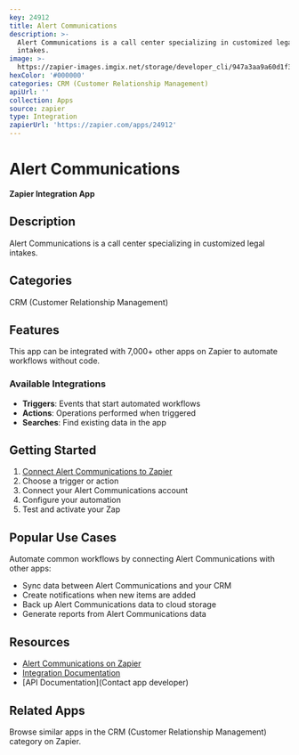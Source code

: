 ```yaml
---
key: 24912
title: Alert Communications
description: >-
  Alert Communications is a call center specializing in customized legal
  intakes.
image: >-
  https://zapier-images.imgix.net/storage/developer_cli/947a3aa9a60d1f3736575904813d1b5b.png?auto=format%2Ccompress&ixlib=python-3.0.0&q=50
hexColor: '#000000'
categories: CRM (Customer Relationship Management)
apiUrl: ''
collection: Apps
source: zapier
type: Integration
zapierUrl: 'https://zapier.com/apps/24912'
---
```

# Alert Communications

**Zapier Integration App**

## Description

Alert Communications is a call center specializing in customized legal intakes.

## Categories

CRM (Customer Relationship Management)

## Features

This app can be integrated with 7,000+ other apps on Zapier to automate workflows without code.

### Available Integrations

- **Triggers**: Events that start automated workflows
- **Actions**: Operations performed when triggered
- **Searches**: Find existing data in the app

## Getting Started

1. [Connect Alert Communications to Zapier](https://zapier.com/apps/24912)
2. Choose a trigger or action
3. Connect your Alert Communications account
4. Configure your automation
5. Test and activate your Zap

## Popular Use Cases

Automate common workflows by connecting Alert Communications with other apps:

- Sync data between Alert Communications and your CRM
- Create notifications when new items are added
- Back up Alert Communications data to cloud storage
- Generate reports from Alert Communications data

## Resources

- [Alert Communications on Zapier](https://zapier.com/apps/24912)
- [Integration Documentation](https://zapier.com/apps/24912/integrations)
- [API Documentation](Contact app developer)

## Related Apps

Browse similar apps in the CRM (Customer Relationship Management) category on Zapier.
